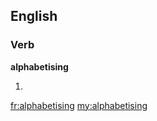 ==English==

===Verb===
'''alphabetising'''

# {{present participle of|[[alphabetise]]}}

[[fr:alphabetising]]
[[my:alphabetising]]